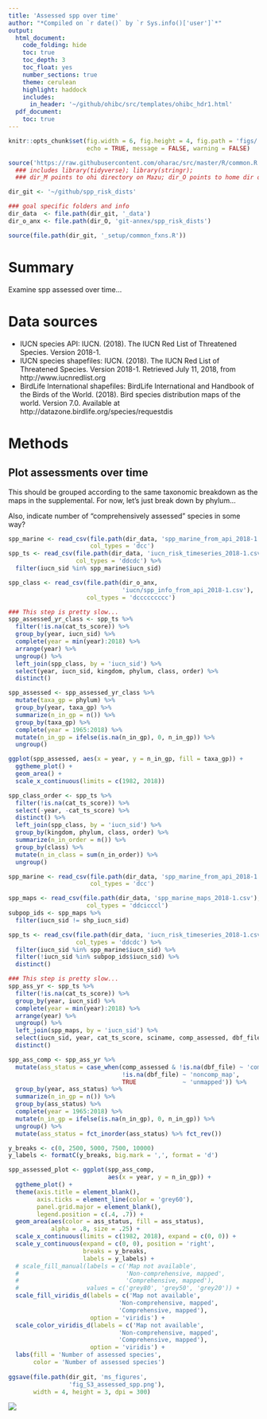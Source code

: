 ```yaml
---
title: 'Assessed spp over time'
author: "*Compiled on `r date()` by `r Sys.info()['user']`*"
output: 
  html_document:
    code_folding: hide
    toc: true
    toc_depth: 3
    toc_float: yes
    number_sections: true
    theme: cerulean
    highlight: haddock
    includes: 
      in_header: '~/github/ohibc/src/templates/ohibc_hdr1.html'
  pdf_document:
    toc: true
---
```


``` r

knitr::opts_chunk$set(fig.width = 6, fig.height = 4, fig.path = 'figs/',
                      echo = TRUE, message = FALSE, warning = FALSE)

source('https://raw.githubusercontent.com/oharac/src/master/R/common.R')
  ### includes library(tidyverse); library(stringr); 
  ### dir_M points to ohi directory on Mazu; dir_O points to home dir on Mazu

dir_git <- '~/github/spp_risk_dists'

### goal specific folders and info
dir_data  <- file.path(dir_git, '_data')
dir_o_anx <- file.path(dir_O, 'git-annex/spp_risk_dists')

source(file.path(dir_git, '_setup/common_fxns.R'))

```

# Summary

Examine spp assessed over time...

# Data sources

* IUCN species API:  IUCN. (2018). The IUCN Red List of Threatened Species. Version 2018-1.
* IUCN species shapefiles:  IUCN. (2018). The IUCN Red List of Threatened Species. Version 2018-1. Retrieved July 11, 2018, from http://www.iucnredlist.org
* BirdLife International shapefiles: BirdLife International and Handbook of the Birds of the World. (2018). Bird species distribution maps of the world. Version 7.0.  Available at http://datazone.birdlife.org/species/requestdis

# Methods

## Plot assessments over time

This should be grouped according to the same taxonomic breakdown as the maps in the supplemental.  For now, let's just break down by phylum...

Also, indicate number of "comprehensively assessed" species in some way?

``` r
spp_marine <- read_csv(file.path(dir_data, 'spp_marine_from_api_2018-1.csv'),
                       col_types = 'dcc')
spp_ts <- read_csv(file.path(dir_data, 'iucn_risk_timeseries_2018-1.csv'), 
                   col_types = 'ddcdc') %>%
  filter(iucn_sid %in% spp_marine$iucn_sid)

spp_class <- read_csv(file.path(dir_o_anx,
                                'iucn/spp_info_from_api_2018-1.csv'), 
                      col_types = 'dccccccccc')

### This step is pretty slow...
spp_assessed_yr_class <- spp_ts %>%
  filter(!is.na(cat_ts_score)) %>%
  group_by(year, iucn_sid) %>%
  complete(year = min(year):2018) %>%
  arrange(year) %>%
  ungroup() %>%
  left_join(spp_class, by = 'iucn_sid') %>%
  select(year, iucn_sid, kingdom, phylum, class, order) %>%
  distinct()

spp_assessed <- spp_assessed_yr_class %>%
  mutate(taxa_gp = phylum) %>%
  group_by(year, taxa_gp) %>%
  summarize(n_in_gp = n()) %>%
  group_by(taxa_gp) %>%
  complete(year = 1965:2018) %>%
  mutate(n_in_gp = ifelse(is.na(n_in_gp), 0, n_in_gp)) %>%
  ungroup()

ggplot(spp_assessed, aes(x = year, y = n_in_gp, fill = taxa_gp)) +
  ggtheme_plot() +
  geom_area() +
  scale_x_continuous(limits = c(1982, 2018))

spp_class_order <- spp_ts %>%
  filter(!is.na(cat_ts_score)) %>%
  select(-year, -cat_ts_score) %>%
  distinct() %>%
  left_join(spp_class, by = 'iucn_sid') %>%
  group_by(kingdom, phylum, class, order) %>%
  summarize(n_in_order = n()) %>%
  group_by(class) %>%
  mutate(n_in_class = sum(n_in_order)) %>%
  ungroup()

```


``` r
spp_marine <- read_csv(file.path(dir_data, 'spp_marine_from_api_2018-1.csv'),
                       col_types = 'dcc')

spp_maps <- read_csv(file.path(dir_data, 'spp_marine_maps_2018-1.csv'), 
                      col_types = 'ddcicccl')
subpop_ids <- spp_maps %>%
  filter(iucn_sid != shp_iucn_sid)

spp_ts <- read_csv(file.path(dir_data, 'iucn_risk_timeseries_2018-1.csv'), 
                   col_types = 'ddcdc') %>%
  filter(iucn_sid %in% spp_marine$iucn_sid) %>%
  filter(!iucn_sid %in% subpop_ids$iucn_sid) %>%
  distinct()

### This step is pretty slow...
spp_ass_yr <- spp_ts %>%
  filter(!is.na(cat_ts_score)) %>%
  group_by(year, iucn_sid) %>%
  complete(year = min(year):2018) %>%
  arrange(year) %>%
  ungroup() %>%
  left_join(spp_maps, by = 'iucn_sid') %>%
  select(iucn_sid, year, cat_ts_score, sciname, comp_assessed, dbf_file) %>%
  distinct()

spp_ass_comp <- spp_ass_yr %>%
  mutate(ass_status = case_when(comp_assessed & !is.na(dbf_file) ~ 'comp_map',
                                !is.na(dbf_file) ~ 'noncomp_map',
                                TRUE             ~ 'unmapped')) %>%
  group_by(year, ass_status) %>%
  summarize(n_in_gp = n()) %>%
  group_by(ass_status) %>%
  complete(year = 1965:2018) %>%
  mutate(n_in_gp = ifelse(is.na(n_in_gp), 0, n_in_gp)) %>%
  ungroup() %>%
  mutate(ass_status = fct_inorder(ass_status) %>% fct_rev())

y_breaks <- c(0, 2500, 5000, 7500, 10000)
y_labels <- formatC(y_breaks, big.mark = ',', format = 'd')

spp_assessed_plot <- ggplot(spp_ass_comp, 
                            aes(x = year, y = n_in_gp)) +
  ggtheme_plot() +
  theme(axis.title = element_blank(),
        axis.ticks = element_line(color = 'grey60'),
        panel.grid.major = element_blank(),
        legend.position = c(.4, .7)) +
  geom_area(aes(color = ass_status, fill = ass_status), 
            alpha = .8, size = .25) +
  scale_x_continuous(limits = c(1982, 2018), expand = c(0, 0)) +
  scale_y_continuous(expand = c(0, 0), position = 'right',
                     breaks = y_breaks,
                     labels = y_labels) +
  # scale_fill_manual(labels = c('Map not available',
  #                              'Non-comprehensive, mapped',
  #                              'Comprehensive, mapped'),
  #                   values = c('grey80', 'grey50', 'grey20')) +
  scale_fill_viridis_d(labels = c('Map not available',
                               'Non-comprehensive, mapped',
                               'Comprehensive, mapped'),
                       option = 'viridis') +
  scale_color_viridis_d(labels = c('Map not available',
                               'Non-comprehensive, mapped',
                               'Comprehensive, mapped'),
                       option = 'viridis') +
  labs(fill = 'Number of assessed species',
       color = 'Number of assessed species')
  
ggsave(file.path(dir_git, 'ms_figures',
                 'fig_S3_assessed_spp.png'),
       width = 4, height = 3, dpi = 300)
```

![](ms_figures/fig_S3_assessed_spp.png)
